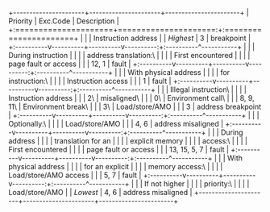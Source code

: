 +----------------------+----------------------+-----------------------+
| Priority             | Exc.Code             | Description           |
+:=====================+=====================:+:======================+
|                      |                      | Instruction address   |
| *Highest*            |                    3 | breakpoint            |
+:----------v----------+----------v----------:+:----------^-----------+
|                      |                      | During instruction    |
|                      |                      | address translation:\ |
|                      |                      | First encountered     |
|                      |                      | page fault or access  |
|                      |                12, 1 | fault                 |
+:----------v----------+----------v----------:+:----------^-----------+
|                      |                      | With physical address |
|                      |                      | for instruction:\     |
|                      |                      | Instruction access    |
|                      |                    1 | fault                 |
+:----------v----------+----------v----------:+:----------^-----------+
|                      |                      | Illegal instruction\  |
|                      |                      | Instruction address   |
|                      |                   2\ | misaligned\           |
|                      |                   0\ | Environment call\     |
|                      |            8, 9, 11\ | Environment break\    |
|                      |                   3\ | Load/store/AMO        |
|                      |                    3 | address breakpoint    |
+:----------v----------+----------v----------:+:----------^-----------+
|                      |                      | Optionally:\          |
|                      |                      | Load/store/AMO        |
|                      |                 4, 6 | address misaligned    |
+:----------v----------+----------v----------:+:----------^-----------+
|                      |                      | During address        |
|                      |                      | translation for an    |
|                      |                      | explicit memory       |
|                      |                      | access:\              |
|                      |                      | First encountered     |
|                      |                      | page fault or access  |
|                      |         13, 15, 5, 7 | fault                 |
+:----------v----------+----------v----------:+:----------^-----------+
|                      |                      | With physical address |
|                      |                      | for an explicit       |
|                      |                      | memory access:\       |
|                      |                      | Load/store/AMO access |
|                      |                 5, 7 | fault                 |
+:----------v----------+----------v----------:+:----------^-----------+
|                      |                      | If not higher         |
|                      |                      | priority:\            |
|                      |                      | Load/store/AMO        |
| *Lowest*             |                 4, 6 | address misaligned    |
+----------------------+----------------------+-----------------------+
